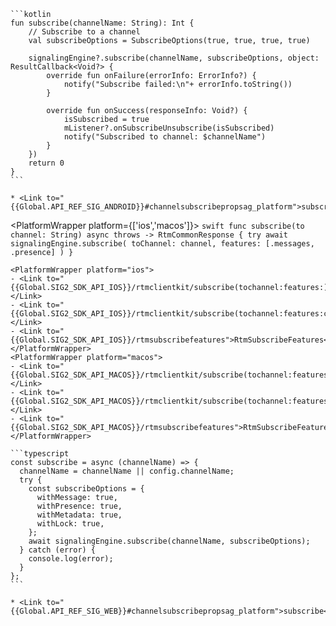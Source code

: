 <PlatformWrapper platform='android'>

    ```kotlin
    fun subscribe(channelName: String): Int {
        // Subscribe to a channel
        val subscribeOptions = SubscribeOptions(true, true, true, true)

        signalingEngine?.subscribe(channelName, subscribeOptions, object: ResultCallback<Void?> {
            override fun onFailure(errorInfo: ErrorInfo?) {
                notify("Subscribe failed:\n"+ errorInfo.toString())
            }

            override fun onSuccess(responseInfo: Void?) {
                isSubscribed = true
                mListener?.onSubscribeUnsubscribe(isSubscribed)
                notify("Subscribed to channel: $channelName")
            }
        })
        return 0
    }
    ```

    * <Link to="{{Global.API_REF_SIG_ANDROID}}#channelsubscribepropsag_platform">subscribe</Link>

</PlatformWrapper>

<PlatformWrapper platform={['ios','macos']}>
    ```swift
    func subscribe(to channel: String) async throws -> RtmCommonResponse {
        try await signalingEngine.subscribe(
            toChannel: channel,
            features: [.messages, .presence]
        )
    }
    ```

    <PlatformWrapper platform="ios">
    - <Link to="{{Global.SIG2_SDK_API_IOS}}/rtmclientkit/subscribe(tochannel:features:)">subscribe(toChannel:features:)</Link>
    - <Link to="{{Global.SIG2_SDK_API_IOS}}/rtmclientkit/subscribe(tochannel:features:completion:)">subscribe(toChannel:features:completion:)</Link>
    - <Link to="{{Global.SIG2_SDK_API_IOS}}/rtmsubscribefeatures">RtmSubscribeFeatures</Link>
    </PlatformWrapper>
    <PlatformWrapper platform="macos">
    - <Link to="{{Global.SIG2_SDK_API_MACOS}}/rtmclientkit/subscribe(tochannel:features:)">subscribe(toChannel:features:)</Link>
    - <Link to="{{Global.SIG2_SDK_API_MACOS}}/rtmclientkit/subscribe(tochannel:features:completion:)">subscribe(toChannel:features:completion:)</Link>
    - <Link to="{{Global.SIG2_SDK_API_MACOS}}/rtmsubscribefeatures">RtmSubscribeFeatures</Link>
    </PlatformWrapper>
</PlatformWrapper>

<PlatformWrapper platform = 'web'>

    ```typescript
    const subscribe = async (channelName) => {
      channelName = channelName || config.channelName;
      try {
        const subscribeOptions = {
          withMessage: true,
          withPresence: true, 
          withMetadata: true,
          withLock: true,
        };
        await signalingEngine.subscribe(channelName, subscribeOptions);
      } catch (error) {
        console.log(error);
      }
    };
    ```

    * <Link to="{{Global.API_REF_SIG_WEB}}#channelsubscribepropsag_platform">subscribe</Link>
</PlatformWrapper>

